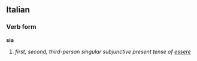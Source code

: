 ==Italian==
===Verb form===
'''sia'''

#''first, second, third-person singular subjunctive present tense of [[essere]]''